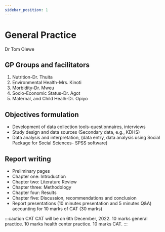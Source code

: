 ```yaml
---
sidebar_position: 1
---
```


# General Practice

Dr Tom Olewe

## GP Groups and facilitators

1. Nutrition-Dr. Thuita
2. Environmental Health-Mrs. Kinoti
3. Morbidity-Dr. Mweu
4. Socio-Economic Status-Dr. Agot
5. Maternal, and Child Healh-Dr. Opiyo

## Objectives formulation

- Development of data collection tools-questionnaires, interviews
- Study design and data sources (Secondary data, e.g., KDHS)
- Data analysis and interpretation, (data entry, data analysis using
  Social Package for Social Sciences- SPSS software)

## Report writing

- Preliminary pages
- Chapter one: Introduction
- Chapter two: Literature Review
- Chapter three: Methodology
- Chapter four: Results
- Chapter five: Discussion, recommendations and conclusion
- Report presentations (10 minutes presentation and 5 minutes Q&A)
  accounting for 10 marks of CAT (30 marks)

:::caution CAT
CAT will be on 6th December, 2022. 10 marks general practice. 10 marks health center practice. 10 marks CAT.
:::
